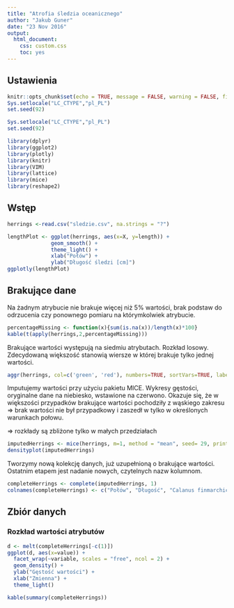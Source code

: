 ```yaml
---
title: "Atrofia śledzia oceanicznego"
author: "Jakub Guner"
date: "23 Nov 2016"
output: 
  html_document:
    css: custom.css
    toc: yes
---
```

## Ustawienia
```r
knitr::opts_chunk$set(echo = TRUE, message = FALSE, warning = FALSE, fig.align="center")
Sys.setlocale("LC_CTYPE","pl_PL")
set.seed(92)
```

```r
Sys.setlocale("LC_CTYPE","pl_PL")
set.seed(92)
```
<!-- <div style="width:600px; height=400px"> -->
<!-- ![Śledź oceaniczny (*Clupea harengus*), Źródło: Wikimedia](https://upload.wikimedia.org/wikipedia/commons/a/a6/Clupea_harengus_Gervais.jpg) -->
<!-- </div> -->

```r
library(dplyr)
library(ggplot2)
library(plotly)
library(knitr)
library(VIM)
library(lattice)
library(mice)
library(reshape2)
```
## Wstęp

```r
herrings <-read.csv("sledzie.csv", na.strings = "?")
```

```r
lengthPlot <- ggplot(herrings, aes(x=X, y=length)) + 
              geom_smooth() + 
              theme_light() + 
              xlab("Połów") + 
              ylab("Długość śledzi [cm]")
ggplotly(lengthPlot)
```

## Brakujące dane

Na żadnym atrybucie nie brakuje więcej niż 5% wartości, brak podstaw do odrzucenia czy ponownego pomiaru na którymkolwiek atrybucie.

```r
percentageMissing <- function(x){sum(is.na(x))/length(x)*100}
kable(t(apply(herrings,2,percentageMissing)))
```

Brakujące wartości występują na siedmiu atrybutach. Rozkład losowy. Zdecydowaną większość stanowią wiersze w której brakuje tylko jednej wartości.

```r
aggr(herrings, col=c('green', 'red'), numbers=TRUE, sortVars=TRUE, labels=names(herrings), bars=TRUE, prop=FALSE, combined=TRUE, only.miss=TRUE, ylabs="Kombinacje brakujących wartości")
```

Imputujemy wartości przy użyciu pakietu MICE. Wykresy gęstości, oryginalne dane na niebiesko, wstawione na czerwono. Okazuje się, że w większości przypadków brakujące wartości pochodziły z wąskiego zakresu => brak wartości nie był przypadkowy i zaszedł w tylko w określonych warunkach połowu. 

=> rozkłady są zbliżone tylko w małych przedziałach

```r
imputedHerrings <- mice(herrings, m=1, method = "mean", seed= 29, print=FALSE)
densityplot(imputedHerrings)
```

Tworzymy nową kolekcję danych, już uzupełnioną o brakujące wartości. Ostatnim etapem jest nadanie nowych, czytelnych nazw kolumnom.

```r
completeHerrings <- complete(imputedHerrings, 1)
colnames(completeHerrings) <- c("Połów", "Długość", "Calanus finmarchicus gatunek 1", "Calanus finmarchicus gatunek 2", "Calanus helgolandicus gatunek 1", "Calanus helgolandicus gatunek 2","Widłonogi gatunek 1","Widłonogi gatunek 2","Żywy narybek w czasie połowu","Złowione śledzie w skali roku","Żywy narybek w skali roku","Złowione śledzie w czasie połowu", "Temperatura powierzchni oceanu [°C]", "Zasolenie wody [‰]", "Miesiąc", "NAO")
```

## Zbiór danych
### Rozkład wartości atrybutów
```r
d <- melt(completeHerrings[-c(1)])
ggplot(d, aes(x=value)) + 
  facet_wrap(~variable, scales = "free", ncol = 2) + 
  geom_density() + 
  ylab("Gęstość wartości") +
  xlab("Zmienna") +
  theme_light()
```

```r
kable(summary(completeHerrings))
```
